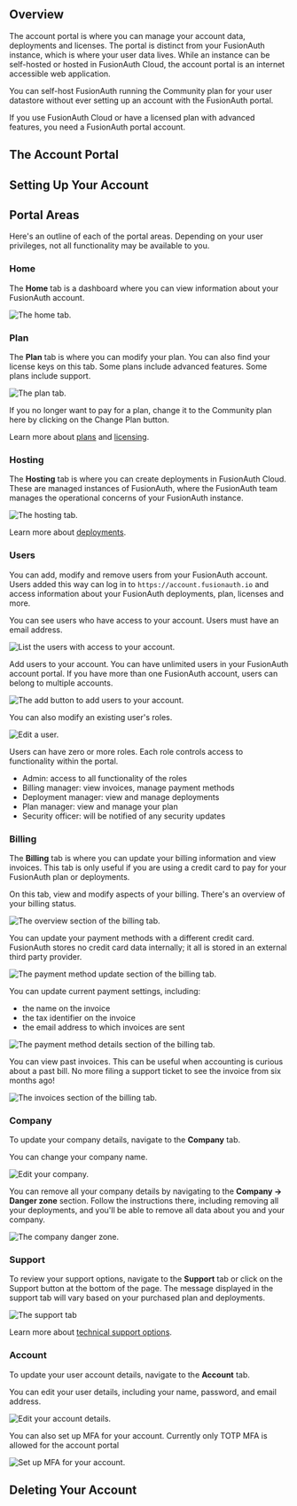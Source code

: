 
## Overview

The account portal is where you can manage your account data, deployments and licenses.
The portal is distinct from your FusionAuth instance, which is where your user data lives.
While an instance can be self-hosted or hosted in FusionAuth Cloud, the account portal is an internet accessible web application.

<Aside type="note">
You can self-host FusionAuth running the Community plan for your user datastore without ever setting up an account with the FusionAuth portal.

If you use FusionAuth Cloud or have a licensed plan with advanced features, you need a FusionAuth portal account.
</Aside>

## The Account Portal

<AccountSectionsOverview learnMore />

<CloudUserNote />

## Setting Up Your Account

<SettingUpPortalAccount incloudinstall="false" />

## Portal Areas

Here's an outline of each of the portal areas.
Depending on your user privileges, not all functionality may be available to you.

### Home

The **Home** tab is a dashboard where you can view information about your FusionAuth account.

![The home tab.](/img/docs/get-started/download-and-install/home-tab.png)

### Plan

The **Plan** tab is where you can modify your plan.
You can also find your license keys on this tab.
Some plans include advanced features.
Some plans include support.

![The plan tab.](/img/docs/get-started/download-and-install/plan-tab.png)


If you no longer want to pay for a plan, change it to the Community plan here by clicking on the <InlineField>Change Plan</InlineField> button.

Learn more about [plans](/docs/get-started/core-concepts/plans-features) and [licensing](/docs/get-started/core-concepts/licensing).

### Hosting

The **Hosting** tab is where you can create deployments in FusionAuth Cloud.
These are managed instances of FusionAuth, where the FusionAuth team manages the operational concerns of your FusionAuth instance.

![The hosting tab.](/img/docs/get-started/download-and-install/hosting-tab.png)


Learn more about [deployments](/docs/get-started/run-in-the-cloud/cloud).


### Users

You can add, modify and remove users from your FusionAuth account.
Users added this way can log in to `https://account.fusionauth.io` and access information about your FusionAuth deployments, plan, licenses and more.

<CloudUserNote />

You can see users who have access to your account.
Users must have an email address.

![List the users with access to your account.](/img/docs/get-started/download-and-install/users-list.png)

Add users to your account.
You can have unlimited users in your FusionAuth account portal.
If you have more than one FusionAuth account, users can belong to multiple accounts.

![The add button to add users to your account.](/img/docs/get-started/download-and-install/users-list-add.png)

You can also modify an existing user's roles.

![Edit a user.](/img/docs/get-started/download-and-install/users-edit.png)

Users can have zero or more roles.
Each role controls access to functionality within the portal.

* Admin: access to all functionality of the roles
* Billing manager: view invoices, manage payment methods
* Deployment manager: view and manage deployments
* Plan manager: view and manage your plan
* Security officer: will be notified of any security updates

<SupportTicketsOpener />

### Billing

The **Billing** tab is where you can update your billing information and view invoices.
This tab is only useful if you are using a credit card to pay for your FusionAuth plan or deployments.

On this tab, view and modify aspects of your billing.
There's an overview of your billing status.

![The overview section of the billing tab.](/img/docs/get-started/download-and-install/billing-overview.png)

You can update your payment methods with a different credit card.
FusionAuth stores no credit card data internally; it all is stored in an external third party provider.

![The payment method update section of the billing tab.](/img/docs/get-started/download-and-install/billing-update-card.png)

You can update current payment settings, including:

* the name on the invoice
* the tax identifier on the invoice
* the email address to which invoices are sent

![The payment method details section of the billing tab.](/img/docs/get-started/download-and-install/billing-update-detail.png)

You can view past invoices.
This can be useful when accounting is curious about a past bill.
No more filing a support ticket to see the invoice from six months ago!

![The invoices section of the billing tab.](/img/docs/get-started/download-and-install/billing-view-invoices.png)

### Company

To update your company details, navigate to the **Company** tab.

You can change your company name.

![Edit your company.](/img/docs/get-started/download-and-install/company-edit.png)

You can remove all your company details by navigating to the **Company -> Danger zone** section.
Follow the instructions there, including removing all your deployments, and you'll be able to remove all data about you and your company.

![The company danger zone.](/img/docs/get-started/download-and-install/company-danger-zone.png)

### Support

To review your support options, navigate to the **Support** tab or click on the Support button at the bottom of the page.
The message displayed in the support tab will vary based on your purchased plan and deployments.

![The support tab](/img/docs/get-started/support-tab.png)

<SupportTicketsOpener />

Learn more about [technical support options](/docs/operate/troubleshooting/technical-support).

### Account

To update your user account details, navigate to the **Account** tab.

You can edit your user details, including your name, password, and email address.

![Edit your account details.](/img/docs/get-started/download-and-install/account-edit-user.png)

You can also set up MFA for your account.
Currently only TOTP MFA is allowed for the account portal

![Set up MFA for your account.](/img/docs/get-started/download-and-install/account-two-factor.png)

## Deleting Your Account

<DeletingYourAccount />
